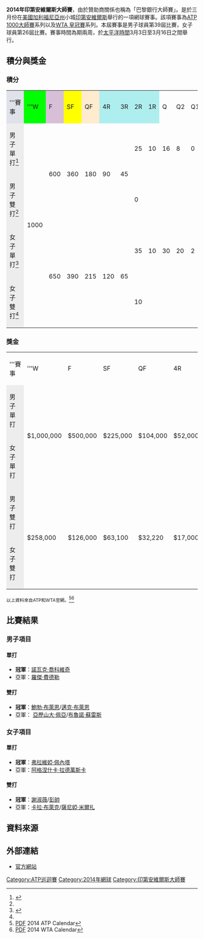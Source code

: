 {{Infobox tennis event|2014|印第安維爾斯大師賽|
|date=三月3日 – 3月16日
|edition=39 (ATP) / 26 (WTA)
|draw=96S / 32D
|category=[[ATP世界巡迴賽1000大師賽|ATP 1000大師賽]]<br/> [[WTA|WTA 皇冠賽]] 
|surface=[[硬地球場|室外硬地]]
|prize_money=$
|location=[[加利福尼亞州|加利福尼亞州]],[[印第安維爾斯|印第安維爾斯]]
|venue=[[印第安維爾斯網球公園|印第安維爾斯網球公園]]
|defchampms={{flagicon|ESP}} [[拉斐爾·納達爾|拉斐爾·納達爾]]
|defchampmd={{flagicon|USA}} [[鮑勃·布賴恩|鮑勃·布萊恩]] / {{flagicon|USA}} [[麥克·布萊恩|麥克·布萊恩]]
|defchampws={{flagicon|RUS}} [[瑪麗亞·莎拉波娃|瑪麗亞·莎拉波娃]]
|defchampwd={{flagicon|RUS}} [[葉卡捷琳娜·馬卡洛娃|葉卡捷琳娜·馬卡洛娃]] / {{flagicon|RUS}} [[艾蓮娜·費絲蓮娜|艾蓮娜·費絲蓮娜]]
|main_name=印第安維爾斯大師賽
}}

'''2014年印第安維爾斯大師賽'''，由於贊助商關係也稱為「巴黎銀行大師賽」。是於三月份在[[美國|美國]][[加利福尼亞州|加利福尼亞州]]小城[[印第安維爾斯|印第安維爾斯]]舉行的一項網球賽事。該項賽事為[[ATP世界巡迴賽1000大師賽|ATP 1000大師賽]]系列以及[[WTA|WTA 皇冠賽]]系列。本屆賽事是男子球員第39屆比賽，女子球員第26屆比賽。賽事時間為期兩周，於[[太平洋時間|太平洋時間]]3月3日至3月16日之間舉行。

== 積分與獎金 ==
===積分===
{{performance key}}
{|class=wikitable style=font-size:90%;text-align:center
|-
|  style="width:130px; background:#dfe2e9;"|'''賽事
|  style="width:80px; background:lime;"|'''W
|  style="width:85px; background:thistle;"|F
|  style="width:85px; background:#ff0;"|SF
|  style="width:85px; background:#ffebcd;"|QF
|  style="width:85px; background:#afeeee;"|4R
|  style="width:85px; background:#afeeee;"|3R
|  style="width:85px; background:#afeeee;"|2R
|  style="width:85px; background:#afeeee;"|1R
|width=85 |Q
|width=85 |Q2
|width=85 |Q1
|-
! style="background:#ededed;"| 男子單打<ref name="ATP points">{{cite web|url=http://www.atpworldtour.com/Rankings/Rankings-FAQ.aspx|accessdate=25 February 2013|title=Rankings explained|publisher=atpworldtour.com|archive-date=2013-07-13|archive-url=https://www.webcitation.org/6I5Cp3Dk5?url=http://www.atpworldtour.com/Rankings/Rankings-FAQ.aspx|dead-url=no}}</ref>
|rowspan=4|1000
|rowspan=2|600
|rowspan=2|360
|rowspan=2|180
|rowspan=2|90
|rowspan=2|45
|25
|10
|16
|8
|0
|-
! style="background:#ededed;"| 男子雙打<ref name="ATP points"/>
| 0
| {{n/a}}
| {{n/a}}
| {{n/a}}
| {{n/a}}
|-
! style="background:#ededed;"| 女子單打<ref name="WTA points">{{cite web|url=http://www.wtatennis.com/all-about-rankings|accessdate=25 February 2012|title=Rankings explained|publisher=WTA|archive-date=2012-12-14|archive-url=https://web.archive.org/web/20121214232116/http://www.wtatennis.com/all-about-rankings|dead-url=no}}</ref>
|rowspan=2|650
|rowspan=2|390
|rowspan=2|215
|rowspan=2|120
|rowspan=2|65
|35
|10
|30
|20
|2
|-
! style="background:#ededed;"| 女子雙打<ref name="WTA points"/>
| 10
| {{n/a}}
| {{n/a}}
| {{n/a}}
| {{n/a}}
|}
=== 獎金===

{|class=wikitable style=font-size:90%;text-align:center
|width=130 bgcolor=dfe2e9|'''賽事
|width=80 bgcolor=lime|'''W
|width=85 bgcolor=thistle|F
|width=85 bgcolor=ffff00|SF
|width=85 bgcolor=ffebcd|QF
|width=85 bgcolor=afeeee|4R
|width=85 bgcolor=afeeee|3R
|width=85 bgcolor=afeeee|2R
|width=85 bgcolor=afeeee|1R
|width=85|Q2
|width=85|Q1
|-
!style=background:#ededed|男子單打
|rowspan=2|$1,000,000
|rowspan=2|$500,000
|rowspan=2|$225,000
|rowspan=2|$104,000
|rowspan=2|$52,000
|rowspan=2|$26,000
|rowspan=2|$16,000
|rowspan=2|$11,000
|rowspan=2|$2,800
|rowspan=2|$1,400
|-
!style=background:#ededed|女子單打
|-
!style=background:#ededed|男子雙打
|rowspan=2|$258,000
|rowspan=2|$126,000
|rowspan=2|$63,100
|rowspan=2|$32,220
|rowspan=2|$17,000
|rowspan=2|$9,100
|{{n/a}}
|{{n/a}}
|{{n/a}}
|{{n/a}}
|-
!style=background:#ededed|女子雙打
|{{n/a}}
|{{n/a}}
|{{n/a}}
|{{n/a}}
|}
<small>以上資料來自ATP和WTA官網。</small><ref>[http://www.atpworldtour.com/Tournaments/Event-Calendar.aspx PDF] {{Wayback|url=http://www.atpworldtour.com/Tournaments/Event-Calendar.aspx |date=20100103011450 }}2014 ATP Calendar</ref><ref>[http://www.wtatennis.com/SEWTATour-Archive/Archive/AboutTheTour/TourCalendar_2014.pdf PDF] {{Wayback|url=http://www.wtatennis.com/SEWTATour-Archive/Archive/AboutTheTour/TourCalendar_2014.pdf |date=20141117025920 }}2014 WTA Calendar</ref>

== 比賽結果 ==
=== 男子項目 ===
==== 單打 ====
{{main|2014年印第安維爾斯大師賽男子單打比賽}}
*'''冠軍'''：{{flagicon|SRB}}[[諾瓦克·喬科維奇|諾瓦克·喬科維奇]]
*亞軍：{{flagicon|SUI}}[[羅傑·費德勒|羅傑·費德勒]]

{{4TeamBracket-Tennis3-v2
|RD1=四強
|RD2=決賽

|team-width=175

|RD1-seed1=28
|RD1-team1={{flagicon|UKR}} [[亞歷山大·多爾戈波洛夫|亞歷山大·多爾戈波洛夫]]
|RD1-score1-1=3
|RD1-score1-2=1
|RD1-score1-3=
|RD1-seed2=7
|RD1-team2='''{{flagicon|SUI}} [[羅傑·費德勒|羅傑·費德勒]]
|RD1-score2-1='''6
|RD1-score2-2='''6
|RD1-score2-3=

|RD1-seed3=12
|RD1-team3={{flagicon|USA}} [[約翰·伊斯內爾|約翰·伊斯內爾]]
|RD1-score3-1=5
|RD1-score3-2='''7<sup>7</sup>
|RD1-score3-3=1
|RD1-seed4=2
|RD1-team4='''{{flagicon|SRB}} [[諾瓦克·喬科維奇|諾瓦克·喬科維奇]]
|RD1-score4-1='''7
|RD1-score4-2=6<sup>2</sup>
|RD1-score4-3='''6

|RD2-seed1=7
|RD2-team1={{flagicon|SUI}} [[羅傑·費德勒|羅傑·費德勒]]
|RD2-score1-1='''6
|RD2-score1-2=3
|RD2-score1-3=6<sup>3</sup>
|RD2-seed2=2
|RD2-team2={{flagicon|SRB}} [[諾瓦克·喬科維奇|諾瓦克·喬科維奇]] 
|RD2-score2-1=3
|RD2-score2-2='''6
|RD2-score2-3='''7<sup>7</sup>
}}

==== 雙打 ====

*'''冠軍'''：{{flagicon|USA}}[[鮑勃·布賴恩|鮑勃·布萊恩]]/{{flagicon|USA}}[[邁克·布賴恩|邁克·布萊恩]] 
*亞軍： {{flagicon|AUT}}[[亞歷山大·佩亞|亞歷山大·佩亞]]/{{flagicon|BRA}}[[布魯諾·蘇雷斯|布魯諾·蘇雷斯]]

=== 女子項目 ===
==== 單打 ====
{{main|2014年印第安維爾斯大師賽女子單打比賽}}
*'''冠軍'''：{{flagicon|ITA}}[[弗拉維婭·佩內塔|弗拉維婭·佩內塔]]
*亞軍：{{flagicon|POL}}[[阿格涅什卡·拉德萬斯卡|阿格涅什卡·拉德萬斯卡]]

{{4TeamBracket-Tennis3-v2
|RD1=四強
|RD2=決賽

|team-width=175
|RD1-seed1=1
|RD1-team1={{flagicon|CHN}} [[李娜_(網球運動員)|李娜]]
|RD1-score1-1=6<sup>5</sup>
|RD1-score1-2=3
|RD1-score1-3=
|RD1-seed2=20
|RD1-team2='''{{flagicon|ITA}} [[弗拉維婭·佩內塔|弗拉維婭·佩內塔]]
|RD1-score2-1='''7<sup>7</sup>
|RD1-score2-2='''6
|RD1-score2-3=

|RD1-seed3=6
|RD1-team3={{flagicon|ROU}} [[西莫娜·哈勒普|西莫娜·哈勒普]]
|RD1-score3-1=3
|RD1-score3-2=4
|RD1-score3-3=
|RD1-seed4=2
|RD1-team4='''{{flagicon|POL}} [[阿格涅什卡·拉德萬斯卡|阿格涅什卡·拉德萬斯卡]]
|RD1-score4-1='''6
|RD1-score4-2='''6
|RD1-score4-3=

|RD2-seed1=20
|RD2-team1={{flagicon|ITA}}[[弗拉維婭·佩內塔|弗拉維婭·佩內塔]]
|RD2-score1-1='''6
|RD2-score1-2='''6
|RD2-score1-3=
|RD2-seed2=2
|RD2-team2={{flagicon|POL}} [[阿格涅什卡·拉德萬斯卡|阿格涅什卡·拉德萬斯卡]]
|RD2-score2-1=2
|RD2-score2-2=1
|RD2-score2-3=
}}

==== 雙打 ====
*'''冠軍'''：{{flagicon|TPE}}[[謝淑薇|謝淑薇]]/{{flagicon|CHN}}[[彭帥|彭帥]]
*亞軍：{{flagicon|ZIM}}[[卡拉·布萊克|卡拉·布萊克]]/{{flagicon|IND}}[[薩尼婭·米爾扎|薩尼婭·米爾扎]]

== 資料來源 ==
{{Reflist}}

== 外部連結 ==
* [http://www.pacificlifeopen.com/ 官方網站]{{Wayback|url=http://www.pacificlifeopen.com/ |date=20081201084121 }}

{{印第安維爾斯大師賽}}

[[Category:ATP巡迴賽|Category:ATP巡迴賽]]
[[Category:2014年網球|Category:2014年網球]]
[[Category:印第安維爾斯大師賽|Category:印第安維爾斯大師賽]]